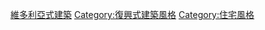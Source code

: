 {{Cat main|維多利亞式建築}}
{{Commons cat|Victorian architectural styles}}

[[Category:維多利亞式建築|]]
[[Category:復興式建築風格|Category:復興式建築風格]]
[[Category:住宅風格|Category:住宅風格]]